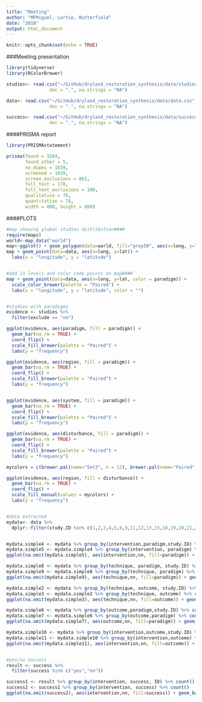 ```yaml
---
title: "Meeting"
author: "MFMiguel, Lortie, Butterfield"
date: "2018"
output: html_document
---
```


```r
knitr::opts_chunk$set(echo = TRUE)
```

###Meeting presentation


```r

library(tidyverse)
library(RColorBrewer)

```

```r
studies<- read.csv("~/GitHub/dryland_restoration_synthesis/data/studies.csv", header= T, sep= ",",
                dec = ".", na.strings = "NA")

data<- read.csv("~/GitHub/dryland_restoration_synthesis/data/data.csv", header= T, sep= ",",
                dec = ".", na.strings = "NA")

success<- read.csv("~/GitHub/dryland_restoration_synthesis/data/success_data.csv", header= T, sep= ",",
                dec = ".", na.strings = "NA")
```


####PRISMA report

```r
library(PRISMAstatement)

prisma(found = 1504,
       found_other = 5,
       no_dupes = 1039, 
       screened = 1039, 
       screen_exclusions = 861, 
       full_text = 178,
       full_text_exclusions = 100, 
       qualitative = 78, 
       quantitative = 78,
       width = 800, height = 800)
```

####PLOTS

```r

#map showing global studies distribution####
require(maps)
world<-map_data("world")
map<-ggplot() + geom_polygon(data=world, fill="gray50", aes(x=long, y=lat, group=group))
map + geom_point(data=data, aes(x=long, y=lat)) +
  labs(x = "longitude", y = "latitude") 


#add in levels and color code points on map####
map + geom_point(data=data, aes(x=long, y=lat, color = paradigm)) + 
  scale_color_brewer(palette = "Paired") +
  labs(x = "longitude", y = "latitude", color = "")


#studies with paradigms
evidence <- studies %>%
  filter(exclude == "no")

ggplot(evidence, aes(paradigm, fill = paradigm)) +
  geom_bar(na.rm = TRUE) +
  coord_flip() +
  scale_fill_brewer(palette = "Paired") +
  labs(y = "frequency")

ggplot(evidence, aes(region, fill = paradigm)) +
  geom_bar(na.rm = TRUE) +
  coord_flip() +
  scale_fill_brewer(palette = "Paired") +
  labs(y = "frequency")


ggplot(evidence, aes(system, fill = paradigm)) +
  geom_bar(na.rm = TRUE) +
  coord_flip() +
  scale_fill_brewer(palette = "Paired") +
  labs(y = "frequency")

ggplot(evidence, aes(disturbance, fill = paradigm)) +
  geom_bar(na.rm = TRUE) +
  coord_flip() +
  scale_fill_brewer(palette = "Paired") +
  labs(y = "frequency")

mycolors = c(brewer.pal(name="Set3", n = 12), brewer.pal(name="Paired", n = 12))

ggplot(evidence, aes(region, fill = disturbance)) +
  geom_bar(na.rm = TRUE) +
  coord_flip() +
  scale_fill_manual(values = mycolors) +
  labs(y = "frequency")


#data extracted
mydata<- data %>% 
  dplyr::filter(study.ID %in% c(1,2,3,4,5,6,9,11,12,13,15,16,19,20,21,28,29,30,31,32,37,39,40,41,51,58,64,66,68,69,77,78,82,86,87,88,89,91,93,95,98,104,106,109,111,112,114,120,121,128,135,139,142,147,154,167,188,206,209,210,214,239,242,247,256,276,277,278))


mydata.simple4 <- mydata %>% group_by(intervention,paradigm,study.ID) %>% count()
mydata.simple5 <- mydata.simple4 %>% group_by(intervention, paradigm) %>% count()
ggplot(na.omit(mydata.simple5), aes(intervention,nn, fill=paradigm)) + geom_bar(stat = "identity") + coord_flip(ylim=0:78) + scale_fill_brewer(palette = "Paired")+ labs(y = "frequency")

mydata.simple8 <- mydata %>% group_by(technique, paradigm, study.ID) %>% count()
mydata.simple9 <- mydata.simple8 %>% group_by(technique, paradigm) %>% count()
ggplot(na.omit(mydata.simple9), aes(technique,nn, fill=paradigm)) + geom_bar(stat = "identity") + coord_flip(ylim=0:20) + scale_fill_brewer(palette = "Paired")+ labs(y = "frequency")

mydata.simple2 <- mydata %>% group_by(technique, outcome, study.ID) %>% count()
mydata.simple3 <- mydata.simple2 %>% group_by(technique, outcome) %>% count()
ggplot(na.omit(mydata.simple3), aes(technique,nn, fill=outcome)) + geom_bar(stat = "identity") + coord_flip(ylim=0:20) + scale_fill_brewer(palette = "Paired") + labs(y = "frequency")

mydata.simple6 <- mydata %>% group_by(outcome,paradigm,study.ID) %>% count()
mydata.simple7 <- mydata.simple6 %>% group_by(outcome,paradigm) %>% count()
ggplot(na.omit(mydata.simple7), aes(outcome,nn, fill=paradigm)) + geom_bar(stat = "identity") + coord_flip(ylim=0:78) + scale_fill_brewer(palette = "Paired")+ labs(y = "frequency")

mydata.simple10 <- mydata %>% group_by(intervention,outcome,study.ID) %>% count()
mydata.simple11 <- mydata.simple10 %>% group_by(intervention,outcome) %>% count()
ggplot(na.omit(mydata.simple11), aes(intervention,nn, fill=outcome)) + geom_bar(stat = "identity") + coord_flip(ylim=0:50) + scale_fill_brewer(palette = "Paired")+ labs(y = "frequency")


#yes/no success 
result <- success %>%
  filter(success %in% c("yes","no"))

success1 <- result %>% group_by(intervention, success, ID) %>% count()
success2 <- success1 %>% group_by(intervention, success) %>% count()
ggplot(na.omit(success2), aes(intervention,nn, fill=success)) + geom_bar(stat = "identity") + coord_flip(ylim=0:60) + scale_fill_brewer(palette = "Paired")+ labs(y = "frequency")



```